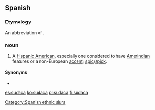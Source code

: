 ==Spanish==

===Etymology===
An abbreviation of {{m|es|sudamericano|'''suda'''meri'''ca'''no|South American}}.

===Noun===
{{es-noun|mf}}

# {{lb|es|Spain|offensive|derogatory|vulgar|slang}} A [[Hispanic American]], especially one considered to have [[Amerindian]] features or a non-European [[accent]]; [[spic]]/[[spick]].

====Synonyms====
*{{l|es|panchito}}

[[Category:Spanish ethnic slurs]]

[[es:sudaca]]
[[ko:sudaca]]
[[pl:sudaca]]
[[fi:sudaca]]